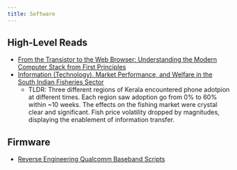 ```yaml
---
title: Software
---
```


## High-Level Reads

- [From the Transistor to the Web Browser: Understanding the Modern Computer Stack from First Principles](https://github.com/geohot/fromthetransistor)
- [Information (Technology), Market Performance, and Welfare in the South Indian Fisheries Sector](https://www.jstor.org/stable/25098864)
    - TLDR: Three different regions of Kerala encountered phone adotpion at different times. Each region saw adoption go from 0% to 60% within ~10 weeks. The effects on the fishing market were crystal clear and significant. Fish price volatility dropped by magnitudes, displaying the enablement of information transfer.

## Firmware

- [Reverse Engineering Qualcomm Baseband Scripts](https://github.com/mzakocs/qualcomm_baseband_scripts)